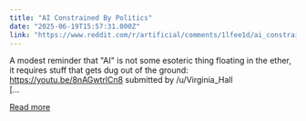 ```yaml
---
title: "AI Constrained By Politics"
date: "2025-06-19T15:57:31.000Z"
link: "https://www.reddit.com/r/artificial/comments/1lfee1d/ai_constrained_by_politics/"
---
```


A modest reminder that "AI" is not some esoteric thing floating in the ether, it requires stuff that gets dug out of the ground:
 https://youtu.be/8nAGwtrlCn8
    submitted by    /u/Virginia_Hall  
 [...

[Read more](https://www.reddit.com/r/artificial/comments/1lfee1d/ai_constrained_by_politics/)
